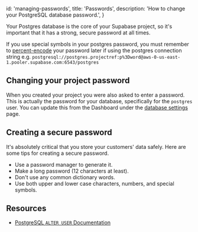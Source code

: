 
  id: 'managing-passwords',
  title: 'Passwords',
  description: 'How to change your PostgreSQL database password.',
}

Your Postgres database is the core of your Supabase project, so it's important that it has a strong, secure password at all times.

If you use special symbols in your postgres password, you must remember to [percent-encode](https://en.wikipedia.org/wiki/Percent-encoding) your password later if using the postgres connection string e.g. `postgresql://postgres.projectref:p%3Dword@aws-0-us-east-1.pooler.supabase.com:6543/postgres`

## Changing your project password

When you created your project you were also asked to enter a password. This is actually the password for your database, specifically for the `postgres` user.
You can update this from the Dashboard under the [database settings](https://supabase.com/dashboard/project/_/settings/database) page.

## Creating a secure password

It's absolutely critical that you store your customers' data safely. Here are some tips for creating a secure password.

- Use a password manager to generate it.
- Make a long password (12 characters at least).
- Don't use any common dictionary words.
- Use both upper and lower case characters, numbers, and special symbols.

## Resources

- [PostgreSQL `ALTER USER` Documentation](https://www.postgresql.org/docs/12/sql-alteruser.html)



